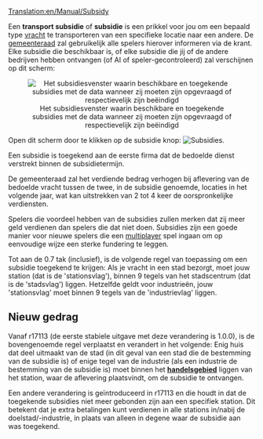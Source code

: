 [[Translation:en/Manual/Subsidy]]


Een '''transport subsidie''' of '''subsidie''' is een prikkel voor jou om een bepaald type [[nl/Manual/Vracht|vracht]] te transporteren van een specifieke locatie naar een andere. De [[nl/Manual/Gemeenteraad|gemeenteraad]] zal gebruikelijk alle spelers hierover informeren via de krant. Elke subsidie die beschikbaar is, of elke subsidie die jij of de andere bedrijven hebben ontvangen (of AI of speler-gecontroleerd) zal verschijnen op dit scherm:

<center>[[File:en/Transportsubsidy multiplayer.png|center|frame|Het subsidiesvenster waarin beschikbare en toegekende subsidies met de data wanneer zij moeten zijn opgevraagd of respectievelijk zijn beëindigd]]</center>

Open dit scherm door te klikken op de subsidie knop: [[File:en/Manual html 54594ccb.png|Subsidies]].

Een subsidie is toegekend aan de eerste firma dat de bedoelde dienst verstrekt binnen de subsidietermijn.

De gemeenteraad zal het verdiende bedrag verhogen bij aflevering van de bedoelde vracht tussen de twee, in de subsidie genoemde, locaties in het volgende jaar, wat kan uitstrekken van 2 tot 4 keer de oorspronkelijke verdiensten. 

Spelers die voordeel hebben van de subsidies zullen merken dat zij meer geld verdienen dan spelers die dat niet doen. Subsidies zijn een goede manier voor nieuwe spelers die een [[nl/Manual/Multiplayer|multiplayer]] spel ingaan om op eenvoudige wijze een sterke fundering te leggen.

Tot aan de 0.7 tak (inclusief), is de volgende regel van toepassing om een subsidie toegekend te krijgen:
Als je vracht in een stad bezorgt, moet jouw station (dat is de 'stationsvlag'), binnen 9 tegels van het stadscentrum (dat is de 'stadsvlag') liggen. Hetzelfde geldt voor industrieën, jouw 'stationsvlag' moet binnen 9 tegels van de 'industrievlag' liggen.

==Nieuw gedrag==
Vanaf r17113 (de eerste stabiele uitgave met deze verandering is 1.0.0), is de bovengenoemde regel verplaatst en verandert in het volgende: Enig huis dat deel uitmaakt van de stad (in dit geval van een stad die de bestemming van de subsidie is) of enige tegel van de industrie (als een industrie de bestemming van de subsidie is) moet binnen het '''[[nl/Manual/Handelsgebied|handelsgebied]]''' liggen van het station, waar de aflevering plaatsvindt, om de subsidie te ontvangen.

Een andere verandering is geïntroduceerd in r17113 en die houdt in dat de toegekende subsidies niet meer gebonden zijn aan een specifiek station. Dit betekent dat je extra betalingen kunt verdienen in alle stations in/nabij de doelstad/-industrie, in plaats van alleen in degene waar de subsidie aan was toegekend.
{{nl/Kenmerken|1.0}}